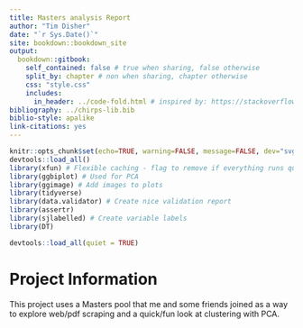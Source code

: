 ```yaml
--- 
title: Masters analysis Report
author: "Tim Disher"
date: "`r Sys.Date()`"
site: bookdown::bookdown_site
output: 
  bookdown::gitbook:
    self_contained: false # true when sharing, false otherwise
    split_by: chapter # non when sharing, chapter otherwise
    css: "style.css"
    includes:
      in_header: ../code-fold.html # inspired by: https://stackoverflow.com/questions/45360998/code-folding-in-bookdown
bibliography: ../chirps-lib.bib
biblio-style: apalike
link-citations: yes
---
```



```r
knitr::opts_chunk$set(echo=TRUE, warning=FALSE, message=FALSE, dev="svg")
devtools::load_all()
library(xfun) # Flexible caching - flag to remove if everything runs quickly
library(ggbiplot) # Used for PCA
library(ggimage) # Add images to plots
library(tidyverse)
library(data.validator) # Create nice validation report
library(assertr)
library(sjlabelled) # Create variable labels
library(DT)

devtools::load_all(quiet = TRUE)
```

# Project Information

This project uses a Masters pool that me and some friends joined as a way to 
explore web/pdf scraping and a quick/fun look at clustering with PCA.
